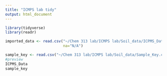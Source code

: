 ```yaml
---
title: "ICMPS lab tidy"
output: html_document
---
```


```r
library(tidyverse)
library(readr)
```

```r
imported_data <- read.csv("~/Chem 313 lab/ICMPS lab/Soil_data/ICPMS_Data.csv", skip = 1,
                          na="N/A")

sample_key <- read.csv("~/Chem 313 lab/ICMPS lab/Soil_data/Sample_Key.csv", skip = 0)
#preview
ICPMS_Data
sample_key
```